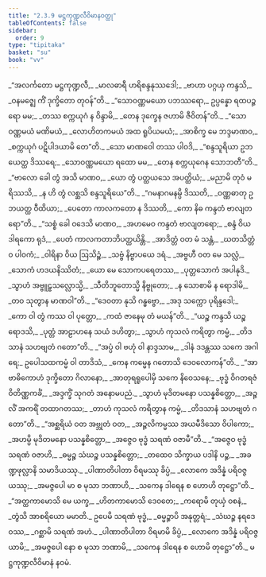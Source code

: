 ```yaml
---
title: "2.3.9 မဋ္ဌကုဏ္ဍလီဝိမာနဝတ္ထု"
tableOfContents: false
sidebar:
  order: 9
type: "tipitaka"
basket: "su"
book: "vv"
---
```



<DynamicBreadcrumb />

<Division number="1207" book="vv" e="ch" v="19" p="113">

<Paragraph number="1059" type="verses" book="vv">
_“အလင်္ကတော မဋ္ဌကုဏ္ဍလီ,_  
_မာလဓာရီ ဟရိစန္ဒနုဿဒေါ;_  
_ဗာဟာ ပဂ္ဂယှ ကန္ဒသိ,_  
_ဝနမဇ္ဈေ ကိံ ဒုက္ခိတော တုဝန်”တိ._  

</Paragraph>

</Division>
<Division number="1208" book="vv" e="ch" v="19" p="113">

<Paragraph number="1060" type="verses" book="vv">
_“သောဝဏ္ဏမယော ပဘဿရော,_  
ဥပ္ပန္နော ရထပဉ္ဇရော မမ;_  
_တဿ စက္ကယုဂံ န ဝိန္ဒာမိ,_  
_တေန ဒုက္ခေန ဇဟာမိ ဇီဝိတန်”တိ._  

</Paragraph>

</Division>
<Division number="1209" book="vv" e="ch" v="19" p="113">

<Paragraph number="1061" type="verses" book="vv">
_“သောဝဏ္ဏမယံ မဏိမယံ,_  
_လောဟိတကမယံ အထ ရူပိယမယံ;_  
_အာစိက္ခ မေ ဘဒ္ဒမာဏဝ,_  
_စက္ကယုဂံ ပဋိပါဒယာမိ တေ”တိ._  

</Paragraph>

</Division>
<Division number="1210" book="vv" e="ch" v="19" p="113">

<Paragraph number="1062" type="verses" book="vv">
_သော မာဏဝေါ တဿ ပါဝဒိ,_  
_“စန္ဒသူရိယာ ဥဘယေတ္ထ ဒိဿရေ;_  
_သောဝဏ္ဏမယော ရထော မမ,_  
_တေန စက္ကယုဂေန သောဘတီ”တိ._  

</Paragraph>

</Division>
<Division number="1211" book="vv" e="ch" v="19" p="114">

<Paragraph number="1063" type="verses" book="vv">
_“ဗာလော ခေါ တွံ အသိ မာဏဝ,_  
_ယော တွံ ပတ္ထယသေ အပတ္ထိယံ;_  
_မညာမိ တုဝံ မရိဿသိ,_  
_န ဟိ တွံ လစ္ဆသိ စန္ဒသူရိယေ”တိ._  

</Paragraph>

</Division>
<Division number="1212" book="vv" e="ch" v="19" p="114">

<Paragraph number="1064" type="verses" book="vv">
_“ဂမနာဂမနမ္ပိ ဒိဿတိ,_  
_ဝဏ္ဏဓာတု ဥဘယတ္ထ ဝီထိယာ;_  
_ပေတော ကာလကတော န ဒိဿတိ,_  
_ကော နိဓ ကန္ဒတံ ဗာလျတရော”တိ._  

</Paragraph>

</Division>
<Division number="1213" book="vv" e="ch" v="19" p="114">

<Paragraph number="1065" type="verses" book="vv">
_“သစ္စံ ခေါ ဝဒေသိ မာဏဝ,_  
_အဟမေဝ ကန္ဒတံ ဗာလျတရော;_  
_စန္ဒံ ဝိယ ဒါရကော ရုဒံ,_  
_ပေတံ ကာလကတာဘိပတ္ထယိန္တိ._  

</Paragraph>

</Division>
<Division number="1214" book="vv" e="ch" v="19" p="114">

<Paragraph number="1066" type="verses" book="vv">
_အာဒိတ္တံ ဝတ မံ သန္တံ,_  
_ဃတသိတ္တံဝ ပါဝကံ;_  
_ဝါရိနာ ဝိယ ဩသိဉ္စံ,_  
_သဗ္ဗံ နိဗ္ဗာပယေ ဒရံ._  

</Paragraph>

</Division>
<Division number="1215" book="vv" e="ch" v="19" p="114">

<Paragraph number="1067" type="verses" book="vv">
_အဗ္ဗဟီ ဝတ မေ သလ္လံ,_  
_သောကံ ဟဒယနိဿိတံ;_  
_ယော မေ သောကပရေတဿ,_  
_ပုတ္တသောကံ အပါနုဒိ._  

</Paragraph>

</Division>
<Division number="1216" book="vv" e="ch" v="19" p="114">

<Paragraph number="1068" type="verses" book="vv">
_သွာဟံ အဗ္ဗူဠှသလ္လောသ္မိ,_  
_သီတိဘူတောသ္မိ နိဗ္ဗုတော;_  
_န သောစာမိ န ရောဒါမိ,_  
_တဝ သုတွာန မာဏဝါ”တိ._  

</Paragraph>

</Division>
<Division number="1217" book="vv" e="ch" v="19" p="114">

<Paragraph number="1069" type="verses" book="vv">
_“ဒေဝတာ နုသိ ဂန္ဓဗ္ဗော,_  
_အဒု သက္ကော ပုရိန္ဒဒေါ;_  
_ကော ဝါ တွံ ကဿ ဝါ ပုတ္တော,_  
_ကထံ ဇာနေမု တံ မယန်”တိ._  

</Paragraph>

</Division>
<Division number="1218" book="vv" e="ch" v="19" p="114">

<Paragraph number="1070" type="verses" book="vv">
_“ယဉ္စ ကန္ဒသိ ယဉ္စ ရောဒသိ,_  
_ပုတ္တံ အာဠာဟနေ သယံ ဒဟိတွာ;_  
_သွာဟံ ကုသလံ ကရိတွာ ကမ္မံ,_  
_တိဒသာနံ သဟဗျတံ ဂတော”တိ._  

</Paragraph>

</Division>
<Division number="1219" book="vv" e="ch" v="19" p="115">

<Paragraph number="1071" type="verses" book="vv">
_“အပ္ပံ ဝါ ဗဟုံ ဝါ နာဒ္ဒသာမ,_  
_ဒါနံ ဒဒန္တဿ သကေ အဂါရေ;_  
ဥပေါသထကမ္မံ ဝါ တာဒိသံ,_  
_ကေန ကမ္မေန ဂတောသိ ဒေဝလောကန်”တိ._  

</Paragraph>

</Division>
<Division number="1220" book="vv" e="ch" v="19" p="115">

<Paragraph number="1072" type="verses" book="vv">
_“အာဗာဓိကောဟံ ဒုက္ခိတော ဂိလာနော,_  
_အာတုရရူပေါမှိ သကေ နိဝေသနေ;_  
_ဗုဒ္ဓံ ဝိဂတရဇံ ဝိတိဏ္ဏကင်္ခံ,_  
_အဒ္ဒက္ခိံ သုဂတံ အနောမပညံ._  

</Paragraph>

</Division>
<Division number="1221" book="vv" e="ch" v="19" p="115">

<Paragraph number="1073" type="verses" book="vv">
_သွာဟံ မုဒိတမနော ပသန္နစိတ္တော,_  
_အဉ္ဇလိံ အကရိံ တထာဂတဿ;_  
_တာဟံ ကုသလံ ကရိတွာန ကမ္မံ,_  
_တိဒသာနံ သဟဗျတံ ဂတော”တိ._  

</Paragraph>

</Division>
<Division number="1222" book="vv" e="ch" v="19" p="115">

<Paragraph number="1074" type="verses" book="vv">
_“အစ္ဆရိယံ ဝတ အဗ္ဘုတံ ဝတ,_  
_အဉ္ဇလိကမ္မဿ အယမီဒိသော ဝိပါကော;_  
_အဟမ္ပိ မုဒိတမနော ပသန္နစိတ္တော,_  
_အဇ္ဇေဝ ဗုဒ္ဓံ သရဏံ ဝဇာမီ”တိ._  

</Paragraph>

</Division>
<Division number="1223" book="vv" e="ch" v="19" p="115">

<Paragraph number="1075" type="verses" book="vv">
_“အဇ္ဇေဝ ဗုဒ္ဓံ သရဏံ ဝဇာဟိ,_  
_ဓမ္မဉ္စ သံဃဉ္စ ပသန္နစိတ္တော;_  
_တထေဝ သိက္ခာယ ပဒါနိ ပဉ္စ,_  
_အခဏ္ဍဖုလ္လာနိ သမာဒိယဿု._  

</Paragraph>

</Division>
<Division number="1224" book="vv" e="ch" v="19" p="115">

<Paragraph number="1076" type="verses" book="vv">
_ပါဏာတိပါတာ ဝိရမဿု ခိပ္ပံ,_  
_လောကေ အဒိန္နံ ပရိဝဇ္ဇယဿု;_  
_အမဇ္ဇပေါ မာ စ မုသာ ဘဏာဟိ,_  
_သကေန ဒါရေန စ ဟောဟိ တုဋ္ဌော”တိ._  

</Paragraph>

</Division>
<Division number="1225" book="vv" e="ch" v="19" p="115">

<Paragraph number="1077" type="verses" book="vv">
_“အတ္ထကာမောသိ မေ ယက္ခ,_  
_ဟိတကာမောသိ ဒေဝတေ;_  
_ကရောမိ တုယှံ ဝစနံ,_  
_တွံသိ အာစရိယော မမာတိ._  

</Paragraph>

</Division>
<Division number="1226" book="vv" e="ch" v="19" p="115">

<Paragraph number="1078" type="verses" book="vv">
ဥပေမိ သရဏံ ဗုဒ္ဓံ,_  
_ဓမ္မဉ္စာပိ အနုတ္တရံ;_  
_သံဃဉ္စ နရဒေဝဿ,_  
_ဂစ္ဆာမိ သရဏံ အဟံ._  

</Paragraph>

</Division>
<Division number="1227" book="vv" e="ch" v="19" p="116">

<Paragraph number="1079" type="verses" book="vv">
_ပါဏာတိပါတာ ဝိရမာမိ ခိပ္ပံ,_  
_လောကေ အဒိန္နံ ပရိဝဇ္ဇယာမိ;_  
_အမဇ္ဇပေါ နော စ မုသာ ဘဏာမိ,_  
_သကေန ဒါရေန စ ဟောမိ တုဋ္ဌော”တိ._  


</Paragraph>
</Division>

<Paragraph number="1080" type="center" book="vv">
မဋ္ဌကုဏ္ဍလီဝိမာနံ နဝမံ.
</Paragraph>